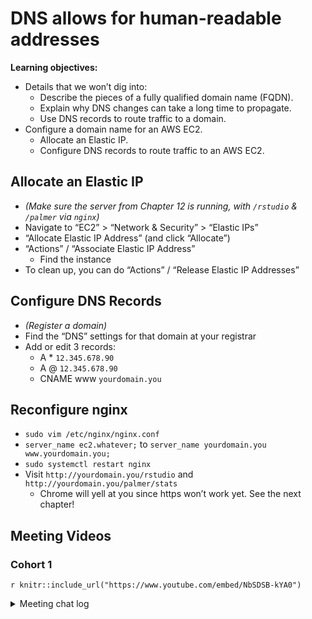 # DNS allows for human-readable addresses

**Learning objectives:**

-   Details that we won't dig into:
    -   Describe the pieces of a fully qualified domain name (FQDN).
    -   Explain why DNS changes can take a long time to propagate.
    -   Use DNS records to route traffic to a domain.
-   Configure a domain name for an AWS EC2.
    -   Allocate an Elastic IP.
    -   Configure DNS records to route traffic to an AWS EC2.

## Allocate an Elastic IP {-}

-   *(Make sure the server from Chapter 12 is running, with `/rstudio` & `/palmer` via `nginx`)*
-   Navigate to "EC2" > "Network & Security" > "Elastic IPs"
-   "Allocate Elastic IP Address" (and click "Allocate")
-   "Actions" / "Associate Elastic IP Address"
    - Find the instance
-   To clean up, you can do "Actions" / "Release Elastic IP Addresses"

## Configure DNS Records {-}

-   *(Register a domain)*
-   Find the "DNS" settings for that domain at your registrar
-   Add or edit 3 records:
    -   A * `12.345.678.90`
    -   A @ `12.345.678.90`
    -   CNAME www `yourdomain.you`

## Reconfigure nginx {-}

-   `sudo vim /etc/nginx/nginx.conf`
-   `server_name ec2.whatever;` to `server_name yourdomain.you www.yourdomain.you;`
-   `sudo systemctl restart nginx`
-   Visit `http://yourdomain.you/rstudio` and `http://yourdomain.you/palmer/stats`
    - Chrome will yell at you since https won't work yet. See the next chapter!

## Meeting Videos {-}

### Cohort 1 {-}

`r knitr::include_url("https://www.youtube.com/embed/NbSDSB-kYA0")`

<details>
<summary> Meeting chat log </summary>

```
00:21:29	novica nakov: it's more fun with more than one key :)
00:22:45	novica nakov: no you copied in your local folder
00:28:28	Tinashe Tapera: ssh-copy-id: https://www.ssh.com/academy/ssh/copy-id
00:41:20	Gus Lipkin: There’s a gui Docker image available for nginx that makes things easier (or more complicated depending on how you feel): https://nginxproxymanager.com/
00:43:09	Tinashe Tapera: This is really nice
00:51:45	Ahmed: pretty cool!
```
</details>
